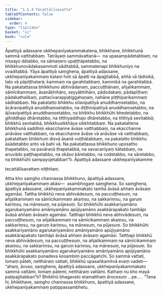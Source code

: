 ```yaml
---
title: "1.5.4 Tecattālīsavatta"
tableOfContents: false
sidebar:
  order: 4
type: "tipitaka"
basket: "vi"
book: "cula"
---
```



<DynamicBreadcrumb />

<Division number="51" book="cula" bookNo="4" page="52">

<Paragraph number="233" book="cula">
Āpattiyā adassane ukkhepanīyakammakatena, bhikkhave, bhikkhunā sammā vattitabbaṃ. Tatrāyaṃ sammāvattanā—  na upasampādetabbaṃ, na nissayo dātabbo, na sāmaṇero upaṭṭhāpetabbo, na bhikkhunovādakasammuti sāditabbā, sammatenapi bhikkhuniyo na ovaditabbā. Yāya āpattiyā saṃghena, āpattiyā adassane, ukkhepanīyakammaṃ kataṃ hoti sā āpatti na āpajjitabbā, aññā vā tādisikā, tato vā pāpiṭṭhatarā; kammaṃ na garahitabbaṃ, kammikā na garahitabbā. Na pakatattassa bhikkhuno abhivādanaṃ, paccuṭṭhānaṃ, añjalikammaṃ, sāmīcikammaṃ, āsanābhihāro, seyyābhihāro, pādodakaṃ, pādapīṭhaṃ pādakathalikaṃ, pattacīvarappaṭiggahaṇaṃ, nahāne piṭṭhiparikammaṃ sāditabbaṃ. Na pakatatto bhikkhu sīlavipattiyā anuddhaṃsetabbo, na ācāravipattiyā anuddhaṃsetabbo, na diṭṭhivipattiyā anuddhaṃsetabbo, na ājīvavipattiyā anuddhaṃsetabbo, na bhikkhu bhikkhūhi bhedetabbo, na gihiddhajo dhāretabbo, na titthiyaddhajo dhāretabbo, na titthiyā sevitabbā; bhikkhū sevitabbā, bhikkhusikkhāya sikkhitabbaṃ. Na pakatattena bhikkhunā saddhiṃ ekacchanne āvāse vatthabbaṃ, na ekacchanne anāvāse vatthabbaṃ, na ekacchanne āvāse vā anāvāse vā vatthabbaṃ, pakatattaṃ bhikkhuṃ disvā āsanā vuṭṭhātabbaṃ, na pakatatto bhikkhu āsādetabbo anto vā bahi vā. Na pakatattassa bhikkhuno uposatho ṭhapetabbo, na pavāraṇā ṭhapetabbā, na savacanīyaṃ kātabbaṃ, na anuvādo paṭṭhapetabbo, na okāso kāretabbo, na codetabbo, na sāretabbo, na bhikkhūhi sampayojetabban”ti.

</Paragraph>
</Division>

<Paragraph number="234" type="center" book="cula">
Āpattiyā adassane ukkhepanīyakamme

  
tecattālīsavattaṃ niṭṭhitaṃ.


</Paragraph>

<Division number="52" book="cula" bookNo="4" page="53">

<Paragraph number="235" book="cula">
Atha kho saṃgho channassa bhikkhuno, āpattiyā adassane, ukkhepanīyakammaṃ akāsi—  asambhogaṃ saṃghena. So saṃghena, āpattiyā adassane, ukkhepanīyakammakato tamhā āvāsā aññaṃ āvāsaṃ agamāsi. Tattha bhikkhū neva abhivādesuṃ, na paccuṭṭhesuṃ, na añjalikammaṃ na sāmīcikammaṃ akaṃsu, na sakkariṃsu, na garuṃ kariṃsu, na mānesuṃ, na pūjesuṃ. So bhikkhūhi asakkariyamāno agarukariyamāno amāniyamāno apūjiyamāno asakkārapakato tamhāpi āvāsā aññaṃ āvāsaṃ agamāsi. Tatthapi bhikkhū neva abhivādesuṃ, na paccuṭṭhesuṃ, na añjalikammaṃ na sāmīcikammaṃ akaṃsu, na sakkariṃsu, na garuṃ kariṃsu, na mānesuṃ, na pūjesuṃ. So bhikkhūhi asakkariyamāno agarukariyamāno amāniyamāno apūjiyamāno asakkārapakato tamhāpi āvāsā aññaṃ āvāsaṃ agamāsi. Tatthapi bhikkhū neva abhivādesuṃ, na paccuṭṭhesuṃ, na añjalikammaṃ na sāmīcikammaṃ akaṃsu, na sakkariṃsu, na garuṃ kariṃsu, na mānesuṃ, na pūjesuṃ. So bhikkhūhi asakkariyamāno agarukariyamāno amāniyamāno apūjiyamāno asakkārapakato punadeva kosambiṃ paccāgañchi. So sammā vattati, lomaṃ pāteti, netthāraṃ vattati, bhikkhū upasaṅkamitvā evaṃ vadeti—  “ahaṃ, āvuso, saṃghena, āpattiyā adassane, ukkhepanīyakammakato sammā vattāmi, lomaṃ pātemi, netthāraṃ vattāmi. Kathaṃ nu kho mayā paṭipajjitabban”ti? Bhikkhū bhagavato etamatthaṃ ārocesuṃ …pe… . “Tena hi, bhikkhave, saṃgho channassa bhikkhuno, āpattiyā adassane, ukkhepanīyakammaṃ paṭippassambhetu.
</Paragraph>
</Division>